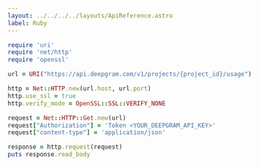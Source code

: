 ---
layout: ../../../../layouts/ApiReference.astro
label: Ruby
---

```ruby
require 'uri'
require 'net/http'
require 'openssl'

url = URI("https://api.deepgram.com/v1/projects/{project_id}/usage")

http = Net::HTTP.new(url.host, url.port)
http.use_ssl = true
http.verify_mode = OpenSSL::SSL::VERIFY_NONE

request = Net::HTTP::Get.new(url)
request["Authorization"] = 'Token <YOUR_DEEPGRAM_API_KEY>'
request["content-type"] = 'application/json'

response = http.request(request)
puts response.read_body
```
